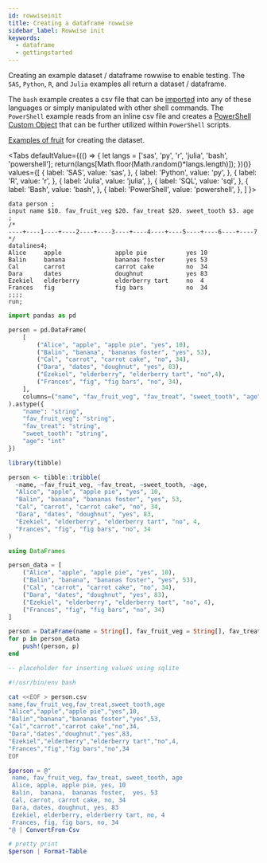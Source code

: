 ```yaml
---
id: rowwiseinit
title: Creating a dataframe rowwise
sidebar_label: Rowwise init
keywords:
  - dataframe
  - gettingstarted
---
```


Creating an example dataset / dataframe rowwise to enable testing.  The `SAS`, `Python`, `R`, and `Julia` examples all return a dataset / dataframe.

The `bash` example creates a csv file that can be [imported](../io/readcsv) into any of these languages or simply manipulated with other shell commands.  The `PowerShell` example reads from an inline csv file and creates a [PowerShell Custom Object](https://docs.microsoft.com/en-us/powershell/scripting/learn/deep-dives/everything-about-pscustomobject?view=powershell-7) that can be further utilized within `PowerShell` scripts.

[Examples of fruit](https://en.wikibooks.org/wiki/Wikijunior:Fruit_Alphabet/Complete) for creating the dataset.


<Tabs
  defaultValue={(() => {
    let langs = ['sas', 'py', 'r', 'julia', 'bash', 'powershell'];
    return(langs[Math.floor(Math.random()*langs.length)]);
  })()}
  values={[
    { label: 'SAS', value: 'sas', },
    { label: 'Python', value: 'py', },
    { label: 'R', value: 'r', },
    { label: 'Julia', value: 'julia', },
    { label: 'SQL', value: 'sql', },
    { label: 'Bash', value: 'bash', },
    { label: 'PowerShell', value: 'powershell', },
  ]
}>
<TabItem value="sas">

```sas
data person ;
input name $10. fav_fruit_veg $20. fav_treat $20. sweet_tooth $3. age ;
/*
----+----1----+----2----+----3----+----4----+----5----+----6----+----7
*/
datalines4;
Alice     apple               apple pie           yes 10
Balin     banana              bananas foster      yes 53
Cal       carrot              carrot cake         no  34
Dara      dates               doughnut            yes 83
Ezekiel   elderberry          elderberry tart     no  4
Frances   fig                 fig bars            no  34
;;;;
run;
```

</TabItem>
<TabItem value="py">

```py
import pandas as pd

person = pd.DataFrame(
    [
        ("Alice", "apple", "apple pie", "yes", 10),
        ("Balin", "banana", "bananas foster", "yes", 53),
        ("Cal", "carrot", "carrot cake", "no", 34),
        ("Dara", "dates", "doughnut", "yes", 83),
        ("Ezekiel", "elderberry", "elderberry tart", "no",4),
        ("Frances", "fig", "fig bars", "no", 34),
    ],
    columns=("name", "fav_fruit_veg", "fav_treat", "sweet_tooth", "age"),
).astype({
    "name": "string",
    "fav_fruit_veg": "string",
    "fav_treat": "string",
    "sweet_tooth": "string",
    "age": "int"
})
```

</TabItem>
<TabItem value="r">

```r
library(tibble)

person <- tibble::tribble(
  ~name, ~fav_fruit_veg, ~fav_treat, ~sweet_tooth, ~age,
  "Alice", "apple", "apple pie", "yes", 10,
  "Balin", "banana", "bananas foster", "yes", 53,
  "Cal", "carrot", "carrot cake", "no", 34,
  "Dara", "dates", "doughnut", "yes", 83,
  "Ezekiel", "elderberry", "elderberry tart", "no", 4,
  "Frances", "fig", "fig bars", "no", 34
)
```

</TabItem>
<TabItem value="julia">

```julia
using DataFrames

person_data = [
    ("Alice", "apple", "apple pie", "yes", 10),
    ("Balin", "banana", "bananas foster", "yes", 53),
    ("Cal", "carrot", "carrot cake", "no", 34),
    ("Dara", "dates", "doughnut", "yes", 83),
    ("Ezekiel", "elderberry", "elderberry tart", "no", 4),
    ("Frances", "fig", "fig bars", "no", 34)
]

person = DataFrame(name = String[], fav_fruit_veg = String[], fav_treat = String[], sweet_tooth = String[], age = Int[])
for p in person_data
    push!(person, p)
end
```

</TabItem>

<TabItem value="sql">

```sql
-- placeholder for inserting values using sqlite
```

</TabItem>

<TabItem value="bash">

```bash
#!/usr/bin/env bash

cat <<EOF > person.csv
name,fav_fruit_veg,fav_treat,sweet_tooth,age
"Alice","apple","apple pie","yes",10,
"Balin","banana","bananas foster","yes",53,
"Cal","carrot","carrot cake","no",34,
"Dara","dates","doughnut","yes",83,
"Ezekiel","elderberry","elderberry tart","no",4,
"Frances","fig","fig bars","no",34
EOF
```

</TabItem>

<TabItem value="powershell">

```powershell
$person = @"
 name, fav_fruit_veg, fav_treat, sweet_tooth, age
 Alice, apple, apple pie, yes, 10
 Balin,  banana,  bananas foster,  yes, 53
 Cal, carrot, carrot cake, no, 34
 Dara, dates, doughnut, yes, 83
 Ezekiel, elderberry, elderberry tart, no, 4
 Frances, fig, fig bars, no, 34
"@ | ConvertFrom-Csv

# pretty print
$person | Format-Table
```

</TabItem>
</Tabs>
